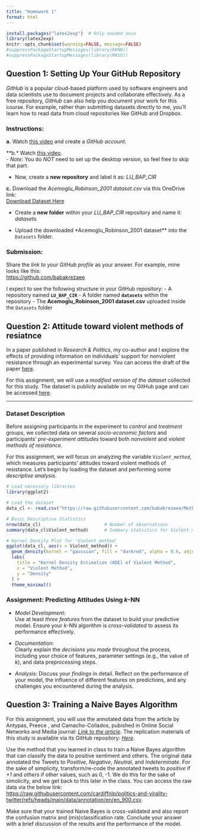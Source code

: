 ```yaml
---
title: "Homework 1"
format: html
---
```


```r
install.packages("latex2exp")  # Only needed once
library(latex2exp)
knitr::opts_chunk$set(warning=FALSE, message=FALSE)
#suppressPackageStartupMessages(library(KKNN))
#suppressPackageStartupMessages(library(MASS))

```

## **Question 1: Setting Up Your GitHub Repository**

*GitHub* is a popular cloud-based platform used by software engineers and data scientists use to document projects and collaborate effectively. As a free repository, *GitHub* can also help you document your work for this course. For example, rather than submitting datasets directly to me, you'll learn how to read data from cloud repositories like GitHub and Dropbox.

### **Instructions:**

**a.** Watch [this video](https://www.youtube.com/watch?v=Gn3w1UvTx0A) and create a *GitHub account*.

\*\*b.\* Watch [this video](https://www.youtube.com/watch?v=iv8rSLsi1xo).\
- *Note:* You do *NOT* need to set up the desktop version, so feel free to skip that part.

-   Now, create a **new repository** and label it as: *LU_BAP_CIR*

**c.** Download the *Acemoglu_Robinson_2001 dataset.csv* via this OneDrive link:\
[Download Dataset Here](https://leidenuniv1-my.sharepoint.com/:x:/g/personal/rezaeedaryakenars_vuw_leidenuniv_nl/EZdLiK_KnxFAh4bdBKUS7esB1I1TQLLK6T4TXSWokOsfeA?e=CngI3z)

-   Create a **new folder** within your *LU_BAP_CIR* repository and name it: *datasets*

-   Upload the downloaded \*Acemoglu_Robinson_2001 dataset\*\* into the `Datasets` folder.

### **Submission:**

Share the *link to your GitHub profile* as your answer. For example, mine looks like this:\
<https://github.com/babakrezaee>

I expect to see the following structure in your GitHub repository: - A repository named **`LU_BAP_CIR`** - A folder named **`datasets`** within the repository - The **Acemoglu_Robinson_2001 dataset.csv** uploaded inside the `Datasets` folder

## **Question 2: Attitude toward violent methods of resiatnce**

In a paper published in *Research & Politics*, my co-author and I explore the effects of providing information on individuals' support for nonviolent resistance through an experimental survey. You can access the draft of the paper [here](https://journals.sagepub.com/doi/full/10.1177/2053168020931693).

For this assignment, we will use a *modified version of the dataset* collected for this study. The dataset is publicly available on my GitHub page and can be accessed [here](https://raw.githubusercontent.com/babakrezaee/MethodsCourses/master/LeidenUniv_MAQM2020/Datasets/R%26P_RezaeeAsadzadeh_MethodsCourse.csv).

------------------------------------------------------------------------

### Dataset Description

Before assigning participants in the experiment to *control* and *treatment* groups, we collected data on several *socio-economic factors* and participants' *pre-experiment attitudes* toward both *nonviolent* and *violent methods of resistance*.

For this assignment, we will focus on analyzing the variable *`Violent_method`*, which measures participants' attitudes toward violent methods of resistance. Let’s begin by loading the dataset and performing some *descriptive analysis*.

```r

# Load necessary libraries
library(ggplot2)

# Load the dataset
data_cl <- read.csv("https://raw.githubusercontent.com/babakrezaee/MethodsCourses/master/LeidenUniv_MAQM2020/Datasets/R%26P_RezaeeAsadzadeh_MethodsCourse.csv")

# Basic Descriptive Statistics
nrow(data_cl)                        # Number of observations
summary(data_cl$Violent_method)      # Summary statistics for Violent_method

# Kernel Density Plot for 'Violent_method'
ggplot(data_cl, aes(x = Violent_method)) +
  geom_density(kernel = "gaussian", fill = "darkred", alpha = 0.6, adjust = 1) +
  labs(
    title = "Kernel Density Estimation (KDE) of Violent Method",
    x = "Violent Method",
    y = "Density"
  ) +
  theme_minimal()

```

### Assignment: Predicting Attitudes Using *k*-NN

-   *Model Development:*\
    Use at least *three features* from the dataset to build your predictive model. Ensure your *k*-NN algorithm is *cross-validated* to assess its performance effectively.

-   *Documentation:*\
    Clearly explain the *decisions you made* throughout the process, including your choice of features, parameter settings (e.g., the value of *k*), and data preprocessing steps.

-   *Analysis:* Discuss your *findings* in detail. Reflect on the performance of your model, the influence of different features on predictions, and any challenges you encountered during the analysis.


## **Question 3: Training a Naive Bayes Algorithm**

For this assignment, you will use the annotated data from the article by Antypas, Preece , and Camacho-Collados, pubished in Online Social Networks and Media journal: [*Link to the article*](https://www.sciencedirect.com/science/article/pii/S2468696423000010). The replication materials of this study is available via its GitHub repository:   [*Here*](https://github.com/cardiffnlp/politics-and-virality-twitter).

Use the method that you learned in class to train a Naive Bayes algorithm that can classify the data to positive sentiment and others. The original data annotated the Tweets to *Positive*, *Negative*, *Neutral*, and *Indeterminate*. For the sake of simplicity, transform/re-code the annotated tweets to *positive* if *+1* and *others* if other values, such as 0, -1. We do this for the sake of simolicity, and we get back to this later in the class. You can access the raw data via the below link:
[https://raw.githubusercontent.com/cardiffnlp/politics-and-virality-twitter/refs/heads/main/data/annotation/en/en_900.csv](https://raw.githubusercontent.com/cardiffnlp/politics-and-virality-twitter/refs/heads/main/data/annotation/en/en_900.csv).

Make sure that your trained Naive Bayes is cross-validated and also report the confusion matrix and (mis)classification rate. Conclude your answer with a brief discussion of the results and the performance of the model.


